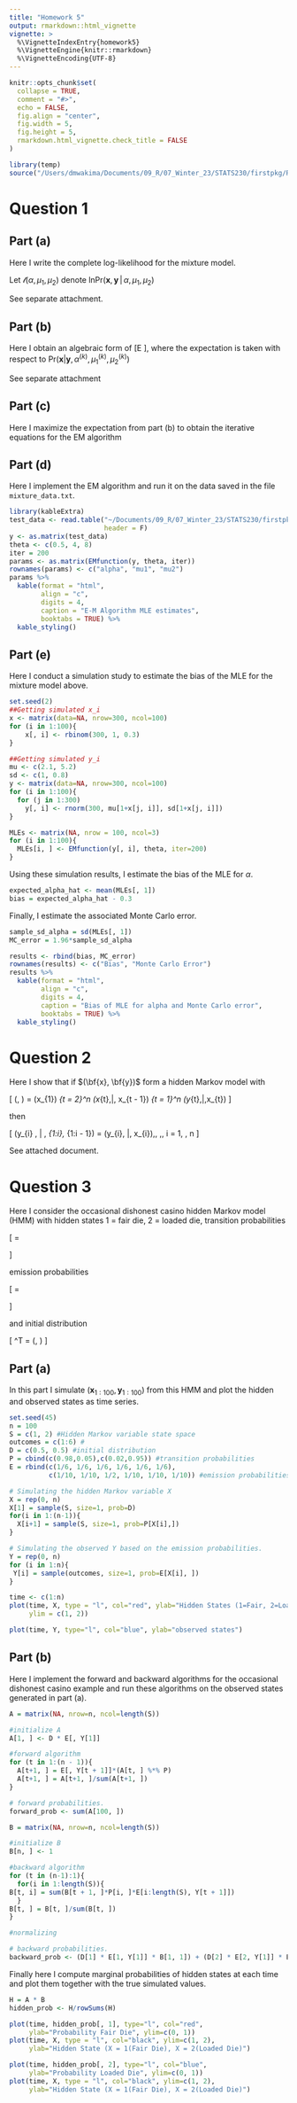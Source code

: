 ```yaml
---
title: "Homework 5"
output: rmarkdown::html_vignette
vignette: >
  %\VignetteIndexEntry{homework5}
  %\VignetteEngine{knitr::rmarkdown}
  %\VignetteEncoding{UTF-8}
---
```



```r
knitr::opts_chunk$set(
  collapse = TRUE,
  comment = "#>",
  echo = FALSE,
  fig.align = "center",
  fig.width = 5,
  fig.height = 5,
  rmarkdown.html_vignette.check_title = FALSE
)
```

```r
library(temp)
source("/Users/dmwakima/Documents/09_R/07_Winter_23/STATS230/firstpkg/R/EMfunction.R")
```

# Question 1

## Part (a)

Here I write the complete log-likelihood for the mixture model.

Let $\mathcal{l}(\alpha, \mu_{1}, \mu_{2})$ denote $\text{ln}\text{Pr}(\textbf{x}, \textbf{y}\,|\, \alpha, \mu_{1}, \mu_{2})$ 

See separate attachment.

## Part (b)

Here I obtain an algebraic form of \[E \bigg[ \mathcal{l}(\alpha, \mu_{1}, \mu_{2} \,|\, \textbf{y}, \alpha^{k}, \mu_{1}^{k}, \mu_{2}^{k}) \bigg]\], where the expectation is taken with respect to $\text{Pr}(\textbf{x}| \textbf{y}, \alpha^{(k)}, \mu_{1}^{(k)}, \mu_{2}^{(k)})$

See separate attachment

## Part (c) 

Here I maximize the expectation from part (b) to obtain the iterative equations for the EM algorithm


## Part (d)

Here I implement the EM algorithm and run it on the data saved in the file `mixture_data.txt`.

```r
library(kableExtra)
test_data <- read.table("~/Documents/09_R/07_Winter_23/STATS230/firstpkg/data/mixture_data.txt", 
                        header = F)
y <- as.matrix(test_data)
theta <- c(0.5, 4, 8)
iter = 200
params <- as.matrix(EMfunction(y, theta, iter))
rownames(params) <- c("alpha", "mu1", "mu2")
params %>%
  kable(format = "html",
        align = "c",
        digits = 4,
        caption = "E-M Algorithm MLE estimates",
        booktabs = TRUE) %>%
  kable_styling()
```


## Part (e)

Here I conduct a simulation study to estimate the bias of the MLE for the mixture model above.

```r
set.seed(2)
##Getting simulated x_i
x <- matrix(data=NA, nrow=300, ncol=100)
for (i in 1:100){
    x[, i] <- rbinom(300, 1, 0.3)
}

##Getting simulated y_i
mu <- c(2.1, 5.2)
sd <- c(1, 0.8)
y <- matrix(data=NA, nrow=300, ncol=100)
for (i in 1:100){
  for (j in 1:300)
    y[, i] <- rnorm(300, mu[1+x[j, i]], sd[1+x[j, i]])
}

MLEs <- matrix(NA, nrow = 100, ncol=3)
for (i in 1:100){
  MLEs[i, ] <- EMfunction(y[, i], theta, iter=200)
}
```

Using these simulation results, I estimate the bias of the MLE for $\alpha$. 

```r
expected_alpha_hat <- mean(MLEs[, 1])
bias = expected_alpha_hat - 0.3
```

Finally, I estimate the associated Monte Carlo error.

```r
sample_sd_alpha = sd(MLEs[, 1])
MC_error = 1.96*sample_sd_alpha
```

```r
results <- rbind(bias, MC_error)
rownames(results) <- c("Bias", "Monte Carlo Error")
results %>%
  kable(format = "html",
        align = "c",
        digits = 4,
        caption = "Bias of MLE for alpha and Monte Carlo error",
        booktabs = TRUE) %>%
  kable_styling()
```

# Question 2

Here I show that if $(\bf{x}, \bf{y})$ form a hidden Markov model with 

\[
\text{Pr}(\textbf{x}, \textbf{y}) = \text{Pr}(x_{1}) \prod_{t = 2}^n \text{Pr}(x_{t}\,|\, x_{t - 1}) \prod_{t = 1}^n \text{Pr}(y_{t}\,|\,x_{t})
\]

then

\[
\text{Pr}(y_{i} \, | \, \textbf{x}_{1:i}, \textbf{y}_{1:i - 1}) = \text{Pr}(y_{i}\, |\, x_{i})\,\, \text{for} \,\, i = 1, \dots, n
\]

See attached document.


# Question 3

Here I consider the occasional dishonest casino hidden Markov model (HMM) with hidden states 1 = fair die, 2 = loaded die, transition probabilities 

\[
\textbf{P} = \begin{pmatrix}
0.98 & 0.02 \\
0.05 & 0.95
\end{pmatrix}
\]

emission probabilities 

\[
\textbf{E} = \begin{pmatrix}
\frac{1}{6} & \frac{1}{6} &  \frac{1}{6} &  \frac{1}{6} &  \frac{1}{6} &  \frac{1}{6} \\
\frac{1}{10} & \frac{1}{10} &  \frac{1}{2} &  \frac{1}{10} &  \frac{1}{10} &  \frac{1}{10} 
\end{pmatrix}
\]

and initial distribution 

\[
\nu^T = \bigg(\frac{1}{2}, \frac{1}{2}\bigg)
\]

## Part (a)

In this part I simulate $(\textbf{x}_{1:100}, \textbf{y}_{1:100})$ from this HMM and plot the hidden and observed states as time series.

```r
set.seed(45)
n = 100
S = c(1, 2) #Hidden Markov variable state space
outcomes = c(1:6) #
D = c(0.5, 0.5) #initial distribution
P = cbind(c(0.98,0.05),c(0.02,0.95)) #transition probabilities
E = rbind(c(1/6, 1/6, 1/6, 1/6, 1/6, 1/6),
          c(1/10, 1/10, 1/2, 1/10, 1/10, 1/10)) #emission probabilities

# Simulating the hidden Markov variable X
X = rep(0, n)
X[1] = sample(S, size=1, prob=D)
for(i in 1:(n-1)){
  X[i+1] = sample(S, size=1, prob=P[X[i],])
}

# Simulating the observed Y based on the emission probabilities.
Y = rep(0, n)
for (i in 1:n){
 Y[i] = sample(outcomes, size=1, prob=E[X[i], ])
}
```

```r
time <- c(1:n)
plot(time, X, type = "l", col="red", ylab="Hidden States (1=Fair, 2=Loaded)",
     ylim = c(1, 2))
```

```r
plot(time, Y, type="l", col="blue", ylab="observed states")
```

## Part (b)

Here I implement the forward and backward algorithms for the occasional dishonest casino example and run these algorithms on the observed states generated in part (a).

```r
A = matrix(NA, nrow=n, ncol=length(S))

#initialize A
A[1, ] <- D * E[, Y[1]]

#forward algorithm
for (t in 1:(n - 1)){
  A[t+1, ] = E[, Y[t + 1]]*(A[t, ] %*% P)
  A[t+1, ] = A[t+1, ]/sum(A[t+1, ])
}

# forward probabilities.
forward_prob <- sum(A[100, ])
```

```r
B = matrix(NA, nrow=n, ncol=length(S))

#initialize B
B[n, ] <- 1

#backward algorithm
for (t in (n-1):1){
  for(i in 1:length(S)){
B[t, i] = sum(B[t + 1, ]*P[i, ]*E[i:length(S), Y[t + 1]])
  }
B[t, ] = B[t, ]/sum(B[t, ])
}

#normalizing

# backward probabilities.
backward_prob <- (D[1] * E[1, Y[1]] * B[1, 1]) + (D[2] * E[2, Y[1]] * B[1, 2])
```

Finally here I compute marginal probabilities of hidden states at each time and plot them together with the true simulated values.

```r
H = A * B
hidden_prob <- H/rowSums(H)

plot(time, hidden_prob[, 1], type="l", col="red",
     ylab="Probability Fair Die", ylim=c(0, 1))
plot(time, X, type = "l", col="black", ylim=c(1, 2),
     ylab="Hidden State (X = 1(Fair Die), X = 2(Loaded Die)")

plot(time, hidden_prob[, 2], type="l", col="blue",
     ylab="Probability Loaded Die", ylim=c(0, 1))
plot(time, X, type = "l", col="black", ylim=c(1, 2),
     ylab="Hidden State (X = 1(Fair Die), X = 2(Loaded Die)")
```































